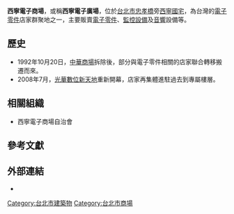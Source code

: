 {{unreferenced|time=2015-09-13T12:14:57+00:00}}
{{expand|time=2009-12-21T09:20:40+00:00}}
'''西寧電子商場'''，或稱'''西寧電子廣場'''，位於[[台北市|台北市]][[忠孝橋|忠孝橋]]旁[[西寧國宅|西寧國宅]]，為台灣的[[電子元件|電子零件]]店家群聚地之一，主要販賣[[電子零件|電子零件]]、[[監控設備|監控設備]]及[[音響|音響]]設備等。

==歷史==
*1992年10月20日，[[中華商場|中華商場]]拆除後，部分與電子零件相關的店家聯合轉移搬遷而來。
*2008年7月，[[光華商場|光華數位新天地]]重新開幕，店家再集體進駐過去到專屬樓層。

==相關組織==
*西寧電子商場自治會

==參考文獻==
<div class="references-small">
<references></references>
</div>

== 外部連結 ==
*{{facebook|guanghuadigitalplaza45f|光華數位新天地四、五樓 - 原西寧電子商場}}

[[Category:台北市建築物|Category:台北市建築物]]
[[Category:台北市商場|Category:台北市商場]]